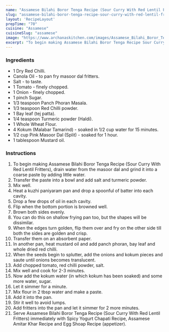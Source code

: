 ---
name: "Assamese Bilahi Boror Tenga Recipe (Sour Curry With Red Lentil Fritters)"
slug: "assamese-bilahi-boror-tenga-recipe-sour-curry-with-red-lentil-fritters"
layout: 'RecipeLayout'
prepTime: "70"
cuisine: "Assamese"
cuisineSlug: "assamese"
image: "https://www.archanaskitchen.com/images/Assamese_Bilahi_Boror_Tenga_Recipe_Sour_curry_with_red_lentil_pakodas_original1.jpg"
excerpt: "To begin making Assamese Bilahi Boror Tenga Recipe Sour Curry With Red Lentil Fritters, drain water from the masoor dal and grind it into a coarse paste by adding little water"
---

### Ingredients

- 1 Dry Red Chilli.
- Canola Oil - to pan fry masoor dal fritters.
- Salt - to taste.
- 1 Tomato - finely chopped.
- 1 Onion - finely chopped.
- 1 pinch Sugar.
- 1/3 teaspoon Panch Phoran Masala.
- 1/3 teaspoon Red Chilli powder.
- 1 Bay leaf (tej patta).
- 1/4 teaspoon Turmeric powder (Haldi).
- 1 Whole Wheat Flour.
- 4 Kokum (Malabar Tamarind) - soaked in 1/2 cup water for 15 minutes.
- 1/2 cup Pink Masoor Dal (Split) - soaked for 1 hour.
- 1 tablespoon Mustard oil.

### Instructions

1. To begin making Assamese Bilahi Boror Tenga Recipe (Sour Curry With Red Lentil Fritters), drain water from the masoor dal and grind it into a coarse paste by adding little water.
1. Transfer the paste into a bowl and add salt and turmeric powder.
1. Mix well.
1. Heat a kuzhi paniyaram pan and drop a spoonful of batter into each cavity.
1. Drop a few drops of oil in each cavity.
1. Flip when the bottom portion is browned well.
1. Brown both sides evenly.
1. You can do this on shallow frying pan too, but the shapes will be dissimilar.
1. When the edges turn golden, flip them over and fry on the other side till both the sides are golden and crisp.
1. Transfer them on an absorbent paper.
1. In another pan, heat mustard oil and add panch phoran, bay leaf and whole dried red chilli.
1. When the seeds begin to splutter, add the onions and kokum pieces and saute until onions becomes translucent.
1. Add chopped tomato, red chilli powder, salt.
1. Mix well and cook for 2-3 minutes.
1. Now add the kokum water (in which kokum has been soaked) and some more water, sugar.
1. Let it simmer for a minute.
1. Mix flour in 2 tbsp water and make a paste.
1. Add it into the pan.
1. Stir it well to avoid lumps.
1. Add fritters into the pan and let it simmer for 2 more minutes.
1. Serve Assamese Bilahi Boror Tenga Recipe (Sour Curry With Red Lentil Fritters) immediately with Spicy Yogurt Chapati Recipe, Assamese Amitar Khar Recipe and Egg Shoap Recipe (appetizer).
